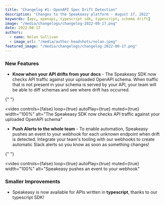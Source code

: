 ```yaml
---
title: "Changelog #1: OpenAPI Spec Drift Detection"
description: "Changes to the Speakeasy platform - August 17, 2022"
keywords: [api, openapi, typescript sdk, typescript, schema drift]
image: "/media/changelogs/changelog-2022-08-17.png"
date: 2022-08-17
authors:
  - name: Nolan Sullivan
  - image_url: "/media/author-headshots/nolan.jpeg"
featured_image: "/media/changelogs/changelog-2022-08-17.png"
---
```


### New Features

- **Know when your API drifts from your docs** - The Speakeasy SDK now checks API traffic against your uploaded OpenAPI schema. When traffic that is not present in your schema is served by your API, your team will be able to diff schemas and see where drift has occurred.


{" "}

<video
  controls={false}
  loop={true}
  autoPlay={true}
  muted={true}
  width="100%"
  alt="The Speakeasy SDK now checks API traffic against your uploaded OpenAPI schema"
>
  <source src={portal_url_1} type="video/mp4" />
</video>

- **Push Alerts to the whole team** \- To enable automation, Speakeasy pushes an event to your webhook for each unknown endpoint when drift is detected. Integrate your team's tooling with our webhooks to create automatic Slack alerts so you know as soon as something changes!


{" "}

<video
  controls={false}
  loop={true}
  autoPlay={true}
  muted={true}
  width="100%"
  alt="Speakeasy pushes an event to your webhook"
>
  <source src={portal_url_2} type="video/mp4" />
</video>

### Smaller Improvements

- Speakeasy is now available for APIs written in **typescript**, thanks to our typescript SDK!
